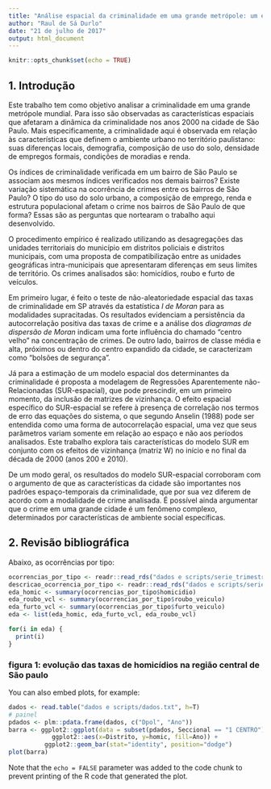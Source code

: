 ```yaml
---
title: "Análise espacial da criminalidade em uma grande metrópole: um estudo de caso para o município de São Paulo"
author: "Raul de Sá Durlo"
date: "21 de julho de 2017"
output: html_document
---
```


```r
knitr::opts_chunk$set(echo = TRUE)
```

## 1. Introdução

Este trabalho tem como objetivo analisar a criminalidade em uma grande metrópole mundial. Para isso são observadas as características espaciais que afetaram a dinâmica da criminalidade nos anos 2000 na cidade de São Paulo. Mais especificamente, a criminalidade aqui é observada em relação às características que definem o ambiente urbano no território paulistano: suas diferenças locais, demografia, composição de uso do solo, densidade de empregos formais, condições de moradias e renda.

Os índices de criminalidade verificada em um bairro de São Paulo se associam aos mesmos índices verificados nos demais bairros? Existe variação sistemática na ocorrência de crimes entre os bairros de São Paulo? O tipo do uso do solo urbano, a composição de emprego, renda e estrutura populacional afetam o crime nos bairros de São Paulo de que forma? Essas são as perguntas que nortearam o trabalho aqui desenvolvido.

O procedimento empírico é realizado utilizando as desagregações das unidades territoriais do município em distritos policiais e distritos municipais, com uma proposta de compatibilização entre as unidades geográficas intra-municipais que apresentaram diferenças em seus limites de território. Os crimes analisados são: homicídios, roubo e furto de veículos.

Em primeiro lugar, é feito o teste de não-aleatoriedade espacial das taxas de criminalidade em SP através da estatística	_I de Moran_ para as modalidades supracitadas. Os resultados evidenciam a persistência da autocorrelação positiva das taxas de crime e a análise dos _diagramas de dispersão de Moran_ indicam uma forte influência do chamado "centro velho" na concentração de crimes. De outro lado, bairros de classe média e alta, próximos ou dentro do centro expandido da cidade, se caracterizam como "bolsões de segurança". 
 
Já para a estimação de um modelo espacial dos determinantes da criminalidade é proposta a modelagem de Regressões Aparentemente não-Relacionadas (SUR-espacial), que pode prescindir, em um primeiro momento, da inclusão de matrizes de vizinhança. O efeito espacial específico do SUR-espacial se refere à presença de correlação nos termos de erro das equações do sistema, o que segundo Anselin (1988) pode ser entendida como uma forma de autocorrelação espacial, uma vez que seus parâmetros variam somente em relação ao espaço e não aos períodos analisados. Este trabalho explora tais características do modelo SUR em conjunto com os efeitos de vizinhança (matriz W) no início e no final da década de 2000 (anos 200 e 2010). 

De um modo geral, os resultados do modelo SUR-espacial corroboram com o argumento de que as características da cidade são importantes nos padrões espaço-temporais da criminalidade, que por sua vez diferem de acordo com a modalidade de crime analisada. É possível ainda argumentar que o crime em uma grande cidade é um fenômeno complexo, determinados por características de ambiente social específicas.

## 2. Revisão bibliográfica

Abaixo, as ocorrências por tipo:

```r
ocorrencias_por_tipo <- readr::read_rds("dados e scripts/serie_trimestral_ocorrencias_por_tipo.rds")
descricao_ocorrencia_por_tipo <- readr::read_rds("dados e scripts/serie_trimestral_descricao_ocorrencias_por_tipo.rds")
eda_homic <- summary(ocorrencias_por_tipo$homicidio)
eda_roubo_vcl <- summary(ocorrencias_por_tipo$roubo_veiculo)
eda_furto_vcl <- summary(ocorrencias_por_tipo$furto_veiculo)
eda <- list(eda_homic, eda_furto_vcl, eda_roubo_vcl)

for(i in eda) {
  print(i)
}

```

### figura 1: evolução das taxas de homicídios na região central de São paulo

You can also embed plots, for example:

```r
dados <- read.table("dados e scripts/dados.txt", h=T)
# painel
pdados <- plm::pdata.frame(dados, c("Dpol", "Ano"))
barra <- ggplot2::ggplot(data = subset(pdados, Seccional == "1 CENTRO"),
            ggplot2::aes(x=Distrito, y=homic, fill=Ano)) +
          ggplot2::geom_bar(stat="identity", position="dodge")
plot(barra)
```

Note that the `echo = FALSE` parameter was added to the code chunk to prevent printing of the R code that generated the plot.

